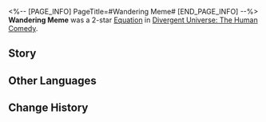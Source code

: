 <%-- [PAGE_INFO]
PageTitle=#Wandering Meme#
[END_PAGE_INFO] --%>
{{Removed|Equation}}
{{Equation Infobox
|period   = The Human Comedy
|rarity   = 2
|path1    = Remembrance*4
|path2    = Propagation*4
|effect   = Increases characters' Basic ATK DMG dealt by {{Color|h|200%}}. When using Basic ATK to launch an attack, enemies in the Weakness Broken state will be considered Frozen.
|mentions = 
}}
'''Wandering Meme''' was a 2-star [[Divergent Universe: The Human Comedy/Equatoins|Equation]] in [[Divergent Universe: The Human Comedy]].

==Story==
{{Description|There is a word that even the wealthiest merchants of Pier Point will happily drop into a joke to lighten the air. There is a story that spreads throughout the Aether Network, and hackers happily talk about it before spreading it far and wide throughout the universe.<br /><br />You cast aside your cumbersome body and compile all of your information into a meme. Whenever someone taps to play, a new copy of you is born in their language center. Their brain decodes modern slang and stores it in their data, where a new self takes root in their cognition. Like a worm attached onto words and jokes, it crawls along the trails of the Synesthesia Beacon towards the conscious being that accepted the infection.<br /><br />There is a meme that lurks within the fashionable, swims in the current of the popular, and silently becomes a parasite in the memories of humankind.}}
<!--
==Gameplay Notes==
* 
-->
==Other Languages==
{{Other Languages
|en   = Wandering Meme
|zhs  = 悠游模因
|zht  = 悠遊迷因
|ja   = {{Rubi|漂|ただよ}}うミーム
|ko   = 부유하는 밈
|es   = Meme errante
|fr   = Créature mémorielle errante
|ru   = Ходячий мем
|th   = ร่างจิตพเนจร
|vi   = Virus Meme Lang Thang
|de   = Gemächliches Mem
|id   = Wandering Meme
|pt   = Mimema Peregrino
}}

==Change History==
{{Change History|2.5}}
